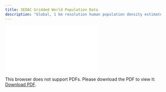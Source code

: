 ```yaml
---
title: SEDAC Gridded World Population Data
description: "Global, 1 km resolution human population density estimates based on national censuses and population registers, version 4.11"
---
```

<object data="./reports/sedac-popdensity-yeargrid5yr-v4.11_Processing and Verification Report.pdf" type="application/pdf" width="1024px" height="1000px">
    <embed src="./reports/sedac-popdensity-yeargrid5yr-v4.11_Processing and Verification Report.pdf">
        <p>This browser does not support PDFs. Please download the PDF to view it: <a href="./reports/sedac-popdensity-yeargrid5yr-v4.11_Processing and Verification Report.pdf">Download PDF</a>.</p>
    </embed>
</object>